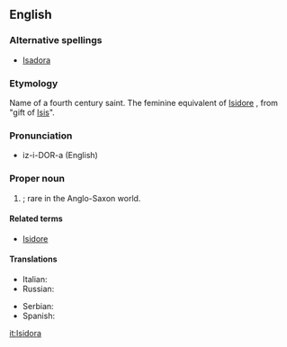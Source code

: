 ==English==

===Alternative spellings===
* [[Isadora]]

===Etymology===
Name of a fourth century saint. The feminine equivalent of [[Isidore]] , from {{etyl|grc}} "gift of [[Isis]]".

===Pronunciation===
* iz-i-DOR-a (English)

===Proper noun===
{{en-proper noun}}

# {{given name|female}}; rare in the Anglo-Saxon world.

====Related terms====
* [[Isidore]]

====Translations====
{{trans-top|female given name}}
* Italian: {{t+|it|Isidora}}
* Russian: {{t|ru|Исидора|sc=Cyrl}}
{{trans-mid}}
* Serbian: {{t|sr|Исидора|sc=Cyrl}}
* Spanish: {{t-|es|Isidora}}
{{trans-bottom}}
<!--

Pronounced:  ee-zee-DO-rah (Italian), ee-see-DHO-rah (Spanish)   [key]
-->

[[it:Isidora]]
